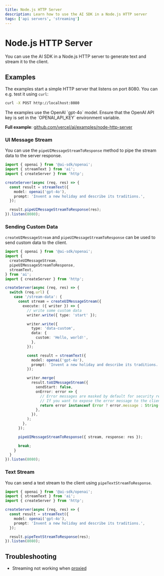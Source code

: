 ```yaml
---
title: Node.js HTTP Server
description: Learn how to use the AI SDK in a Node.js HTTP server
tags: ['api servers', 'streaming']
---
```


# Node.js HTTP Server

You can use the AI SDK in a Node.js HTTP server to generate text and stream it to the client.

## Examples

The examples start a simple HTTP server that listens on port 8080. You can e.g. test it using `curl`:

```bash
curl -X POST http://localhost:8080
```

<Note>
  The examples use the OpenAI `gpt-4o` model. Ensure that the OpenAI API key is
  set in the `OPENAI_API_KEY` environment variable.
</Note>

**Full example**: [github.com/vercel/ai/examples/node-http-server](https://github.com/vercel/ai/tree/main/examples/node-http-server)

### UI Message Stream

You can use the `pipeUIMessageStreamToResponse` method to pipe the stream data to the server response.

```ts filename='index.ts'
import { openai } from '@ai-sdk/openai';
import { streamText } from 'ai';
import { createServer } from 'http';

createServer(async (req, res) => {
  const result = streamText({
    model: openai('gpt-4o'),
    prompt: 'Invent a new holiday and describe its traditions.',
  });

  result.pipeUIMessageStreamToResponse(res);
}).listen(8080);
```

### Sending Custom Data

`createUIMessageStream` and `pipeUIMessageStreamToResponse` can be used to send custom data to the client.

```ts filename='index.ts'
import { openai } from '@ai-sdk/openai';
import {
  createUIMessageStream,
  pipeUIMessageStreamToResponse,
  streamText,
} from 'ai';
import { createServer } from 'http';

createServer(async (req, res) => {
  switch (req.url) {
    case '/stream-data': {
      const stream = createUIMessageStream({
        execute: ({ writer }) => {
          // write some custom data
          writer.write({ type: 'start' });

          writer.write({
            type: 'data-custom',
            data: {
              custom: 'Hello, world!',
            },
          });

          const result = streamText({
            model: openai('gpt-4o'),
            prompt: 'Invent a new holiday and describe its traditions.',
          });

          writer.merge(
            result.toUIMessageStream({
              sendStart: false,
              onError: error => {
                // Error messages are masked by default for security reasons.
                // If you want to expose the error message to the client, you can do so here:
                return error instanceof Error ? error.message : String(error);
              },
            }),
          );
        },
      });

      pipeUIMessageStreamToResponse({ stream, response: res });

      break;
    }
  }
}).listen(8080);
```

### Text Stream

You can send a text stream to the client using `pipeTextStreamToResponse`.

```ts filename='index.ts'
import { openai } from '@ai-sdk/openai';
import { streamText } from 'ai';
import { createServer } from 'http';

createServer(async (req, res) => {
  const result = streamText({
    model: openai('gpt-4o'),
    prompt: 'Invent a new holiday and describe its traditions.',
  });

  result.pipeTextStreamToResponse(res);
}).listen(8080);
```

## Troubleshooting

- Streaming not working when [proxied](/docs/troubleshooting/streaming-not-working-when-proxied)
